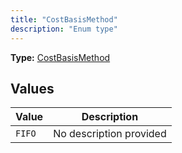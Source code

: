```yaml
---
title: "CostBasisMethod"
description: "Enum type"
---
```


**Type:** [CostBasisMethod](/api-reference/types/costbasismethod)

## Values

| Value | Description |
|-------|-------------|
| `FIFO` | No description provided |

